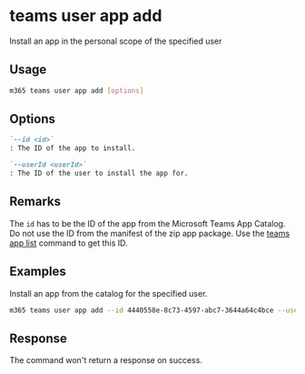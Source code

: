 
# teams user app add

Install an app in the personal scope of the specified user

## Usage

```sh
m365 teams user app add [options]
```

## Options

```md defintion-list
`--id <id>`
: The ID of the app to install.

`--userId <userId>`
: The ID of the user to install the app for.
```

<Global />

## Remarks

The `id` has to be the ID of the app from the Microsoft Teams App Catalog. Do not use the ID from the manifest of the zip app package. Use the [teams app list](../app/app-list.mdx) command to get this ID.

## Examples

Install an app from the catalog for the specified user.

```sh
m365 teams user app add --id 4440558e-8c73-4597-abc7-3644a64c4bce --userId 2609af39-7775-4f94-a3dc-0dd67657e900
```

## Response

The command won't return a response on success.
